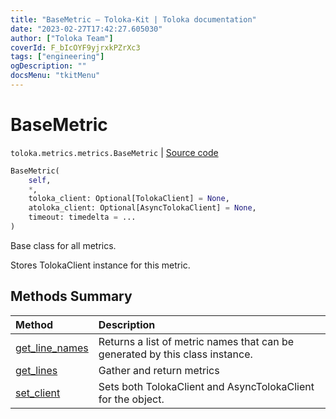 ```yaml
---
title: "BaseMetric — Toloka-Kit | Toloka documentation"
date: "2023-02-27T17:42:27.605030"
author: ["Toloka Team"]
coverId: F_bIcOYF9yjrxkPZrXc3
tags: ["engineering"]
ogDescription: ""
docsMenu: "tkitMenu"
---
```


# BaseMetric
`toloka.metrics.metrics.BaseMetric` | [Source code](https://github.com/Toloka/toloka-kit/blob/v1.1.4/src/metrics/metrics.py#L68)

```python
BaseMetric(
    self,
    *,
    toloka_client: Optional[TolokaClient] = None,
    atoloka_client: Optional[AsyncTolokaClient] = None,
    timeout: timedelta = ...
)
```

Base class for all metrics.

Stores TolokaClient instance for this metric.

## Methods Summary

| Method | Description |
| :------| :-----------|
[get_line_names](/docs/toloka-kit/reference/toloka.metrics.metrics.BaseMetric.get_line_names)| Returns a list of metric names that can be generated by this class instance.
[get_lines](/docs/toloka-kit/reference/toloka.metrics.metrics.BaseMetric.get_lines)| Gather and return metrics
[set_client](/docs/toloka-kit/reference/toloka.metrics.metrics.BaseMetric.set_client)| Sets both TolokaClient and AsyncTolokaClient for the object.